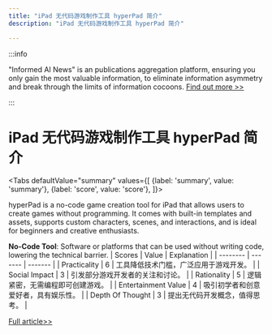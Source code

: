 ```yaml
---
title: "iPad 无代码游戏制作工具 hyperPad 简介"
description: "iPad 无代码游戏制作工具 hyperPad 简介"

---
```



:::info

"Informed AI News" is an publications aggregation platform, ensuring you only gain the most valuable information, to eliminate information asymmetry and break through the limits of information cocoons.  [Find out more >>](/)

:::

# iPad 无代码游戏制作工具 hyperPad 简介


<Tabs
	defaultValue="summary"
	values={[
	{label: 'summary', value: 'summary'},
	{label: 'score', value: 'score'},
]}>
<TabItem value="summary">


hyperPad is a no-code game creation tool for iPad that allows users to create games without programming. It comes with built-in templates and assets, supports custom characters, scenes, and interactions, and is ideal for beginners and creative enthusiasts.

**No-Code Tool**: Software or platforms that can be used without writing code, lowering the technical barrier.
</TabItem>
<TabItem value="score">
	| Scores     | Value   | Explanation |
	| -------- | ------- | ------- |
	| Practicality  | 6    | 工具降低技术门槛，广泛应用于游戏开发。    |
	| Social Impact | 3     | 引发部分游戏开发者的关注和讨论。    |
	| Rationality    | 5    | 逻辑紧密，无需编程即可创建游戏。    |
	| Entertainment Value    | 4    | 吸引初学者和创意爱好者，具有娱乐性。    |
	| Depth Of Thought    | 3    | 提出无代码开发概念，值得思考。    |
</TabItem>
</Tabs>

[Full article>>](https://www.hyperpad.com/)
